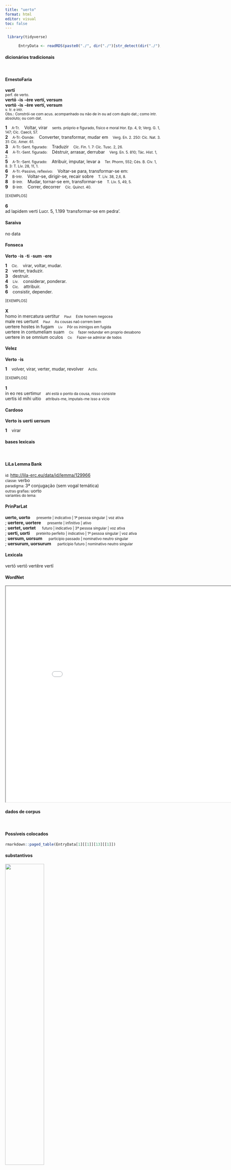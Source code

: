 ```yaml
---
title: "uerto"
format: html
editor: visual
toc: false
---
```



```r
 library(tidyverse) 

      EntryData <- readRDS(paste0("./", dir("./")[str_detect(dir("./"), "_xx117-101-114-116-111xx_.rds")]))

```


#### dicionários tradicionais

&emsp;




::: panel-tabset

#### ErnestoFaria

<b>vertī</b> <br> <small>perf. de verto.</small> <br> <small></small> 
 <b>vertō</b> <b>-is</b> <b>-ère</b> <b>vertí, versum</b> <br> <b>vortō</b> <b>-is</b> <b>-ère</b> <b>vertí, versum</b> <br> <small>v. tr. e intr.</small> <br> <small>Obs.: Constrói-se com acus. acompanhado ou não de in ou ad com duplo dat.; como intr. absoluto; ou com dat.</small>   <p> <b>1</b> &ensp; <small>A-Tr.</small> &ensp; Voltar, virar &ensp; <small>sents. próprio e figurado, físico e moral Hor. Ep. 4, 9; Verg. G. 1, 147; Cíc. Caecil, 57.</small> <br> <b>2</b> &ensp; <small>A-Tr.-Donde:</small> &ensp; Converter, transformar, mudar em &ensp; <small>Verg. En. 2. 250: Cíc. Nat. 3. 31: Cíc. Amer. 61.</small> <br> <b>3</b> &ensp; <small>A-Tr.-Sent. figurado:</small> &ensp; Traduzir &ensp; <small>Cíc. Fin. 1. 7: Cíc. Tusc. 2, 26.</small> <br> <b>4</b> &ensp; <small>A-Tr.-Sent. figurado:</small> &ensp; Déstruir, arrasar, derrubar &ensp; <small>Verg. En. 5. 810; Tác. Hist. 1, 2.</small> <br> <b>5</b> &ensp; <small>A-Tr.-Sent. figurado:</small> &ensp; Atribuir, imputar, levar a &ensp; <small>Ter. Phorm, 552; Cés. B. Civ. 1, 8. 3: T. Lív. 28, 11, 1.</small> <br> <b>6</b> &ensp; <small>A-Tr.-Passivo, reflexivo:</small> &ensp; Voltar-se para, transformar-se em: &ensp; <small></small> <br> <b>7</b> &ensp; <small>B-Intr.</small> &ensp; Voltar-se, dirigir-se, recair sobre &ensp; <small>T. Lív. 38, 2,6, 8.</small> <br> <b>8</b> &ensp; <small>B-Intr.</small> &ensp; Mudar, tornar-se em, transformar-se &ensp; <small>T. Lív. 5, 49, 5.</small> <br> <b>9</b> &ensp; <small>B-Intr.</small> &ensp; Correr, decorrer &ensp; <small>Cíc. Quinct. 40.</small> </p>   <p><small>[EXEMPLOS]</small><br> <br><b>6</b><br>ad lapidem verti Lucr. 5, 1.199 ‘transformar-se em pedra’. </p>




#### Saraiva

no data




#### Fonseca

<b>Verto</b> -<b>is</b> -<b>ti</b> -<b>sum</b> -<b>ere</b>   <p> <b>1</b> &ensp; <small>Cic.</small> &ensp; virar, voltar, mudar. <br> <b>2</b> &ensp; verter, traduzir. <br> <b>3</b> &ensp; destruir. <br> <b>4</b> &ensp; <small>Liv.</small> &ensp; considerar, ponderar. <br> <b>5</b> &ensp; <small>Cic.</small> &ensp; attribuir. <br> <b>6</b> &ensp; consistir, depender. </p>   <p><small>[EXEMPLOS]</small><br> <br><b>X</b><br>homo in mercatura uertitur &ensp; <small><small>Plaut</small></small> &ensp; <small>Este homem negocea</small> <br> male res uertunt &ensp; <small><small>Plaut</small></small> &ensp; <small>As cousas naõ correm bem</small> <br> uertere hostes in fugam &ensp; <small><small>Liv</small></small> &ensp; <small>Pôr os inimigos em fugida</small> <br> uertere in contumeliam suam &ensp; <small><small>Cic</small></small> &ensp; <small>fazer redundar em proprio desabono</small> <br> uertere in se omnium oculos &ensp; <small><small>Cic</small></small> &ensp; <small>Fazer-se admirar de todos</small> </p>




#### Velez

<b>Verto</b> -<b>is</b>   <p> <b>1</b> &ensp; volver, virar, verter, mudar, revolver &ensp; <small>Activ.</small> </p>   <p><small>[EXEMPLOS]</small><br> <br><b>1</b><br>in eo res uertimur &ensp; <small>ahi está o ponto da cousa, nisso consiste</small> <br> uertis id mihi uitio &ensp; <small>attribuis-me, imputais-me isso a vicio</small> </p>




#### Cardoso

<b>Verto</b> <b>is</b> <b>uerti</b> <b>uersum</b>   <p> <b>1</b> &ensp; virar </p>


:::



#### bases lexicais

&emsp;






::: panel-tabset

#### LiLa Lemma Bank

<small> id: </small> <a href=' http://lila-erc.eu/data/id/lemma/129966 ' target="_blank"> http://lila-erc.eu/data/id/lemma/129966 </a> <br>
<small> classe: </small> verbo    <br>
<small> paradigma: </small> 3ª conjugação (sem vogal temática) <br>
<small> outras grafias: </small> uorto <br>
<small> variantes do lema: </small>  <br>





#### PrinParLat

<b> uerto, uorto </b>&emsp;<small> presente | indicativo | 1ª pessoa singular | voz ativa </small><br>
; <b> uertere, uortere </b>&emsp;<small> presente | infinitivo | ativo </small><br>
; <b> uertet, uortet </b>&emsp;<small> futuro | indicativo | 3ª pessoa singular | voz ativa </small><br>
; <b> uerti, uorti </b>&emsp;<small> pretérito perfeito | indicativo | 1ª pessoa singular | voz ativa </small><br>
; <b> uersum, uorsum </b>&emsp;<small> particípio passado | nominativo neutro singular </small><br>
; <b> uersurum, uorsurum </b>&emsp;<small> particípio futuro | nominativo neutro singular </small><br>





#### Lexicala

vertō 
 vertō 
 vertĕre 
 vertī




#### WordNet

<iframe width='900' height='700' src='Media/Tree__xx117-101-114-116-111xx__sem_type_lexemes_pt.html'>

</iframe>


:::



#### dados de corpus

&emsp;




::: panel-tabset

#### Possíveis colocados

```r

rmarkdown::paged_table(EntryData[1][[1]][13][[1]])

```


#### substantivos

![](./Media/wordcloud__xx117-101-114-116-111xx__BY_collocate_scoreSUBST.webp){width=50% fig-alt='This chart plots collocate by scoreSUBST, for the headword uerto here are all the values plotted: collocate: tergum; scoreSUBST: 4. collocate: retro; scoreSUBST: 0'}




#### adjetivos

![](./Media/wordcloud__xx117-101-114-116-111xx__BY_collocate_scoreADJ.webp){width=50% fig-alt='This chart plots collocate by scoreADJ, for the headword uerto here are all the values plotted: collocate: tergum; scoreADJ: 0. collocate: retro; scoreADJ: 0'}




#### verbos

![](./Media/wordcloud__xx117-101-114-116-111xx__BY_collocate_scoreVERBO.webp){width=50% fig-alt='This chart plots collocate by scoreVERBO, for the headword uerto here are all the values plotted: collocate: tergum; scoreVERBO: 0. collocate: retro; scoreVERBO: 0'}




#### advérbios

![](./Media/wordcloud__xx117-101-114-116-111xx__BY_collocate_scoreADV.webp){width=50% fig-alt='This chart plots collocate by scoreADV, for the headword uerto here are all the values plotted: collocate: tergum; scoreADV: 0. collocate: retro; scoreADV: 3'}




#### preposições e conjunções

![](./Media/wordcloud__xx117-101-114-116-111xx__BY_collocate_scoreFUNC.webp){width=50% fig-alt='This chart plots collocate by scoreFUNC, for the headword uerto here are all the values plotted: collocate: tergum; scoreFUNC: 0. collocate: retro; scoreFUNC: 0'}


:::



::: panel-tabset

#### ExemplosTraduzidos

<p> tandem confecti uulneribus hostes terga <b>uerterunt</b> <br> <small> Caes.Gal.3.21.1 <br> finalmente, abatidos pelos ferimentos, os inimigos voltaram as costas. <small> [JDD] </small> </small> </p>
; <p> spectate miseri fata se <b>uertunt</b> retro <br> <small> Sen.Ag.758 <br> Olhai, infelizes: os fados se voltam para trás. <small> [JDD] </small> </small> </p>





#### Frequência por autor

![](./Media/barchart__xx117-101-114-116-111xx__lemma_BY_author_Frequencies.webp){width=50% fig-alt='This charts plots the frequency of lemma by author_Frequencies. The Vergilius subcorpus registers the highest normalized frequency, with the value of 15.44 and an absolute frequency of 8. The Ovidius subcorpus follows, with a normalized frequency of 5.15 and an absolute frequency of 3. the subcorpus with the least normalized frequency is Sallustius with the normalized value of 0 and an absolute freqeuncy of 0. here are all the values: subcorpus: Caesar ; normalized frequency: 5 ; absolute frequency: 1.88836014804744. subcorpus: Cicero ; normalized frequency: 6 ; absolute frequency: 0.373775883979966. subcorpus: Horatius ; normalized frequency: 5 ; absolute frequency: 4.44010301038984. subcorpus: Ovidius ; normalized frequency: 3 ; absolute frequency: 5.14756348661633. subcorpus: Phaedrus ; normalized frequency: 2 ; absolute frequency: 3.0362835888872. subcorpus: Sallustius ; normalized frequency: 0 ; absolute frequency: 0. subcorpus: Seneca ; normalized frequency: 26 ; absolute frequency: 4.8524663593438. subcorpus: Suetonius ; normalized frequency: 0 ; absolute frequency: 0. subcorpus: Tacitus ; normalized frequency: 1 ; absolute frequency: 3.43288705801579. subcorpus: Vergilius ; normalized frequency: 8 ; absolute frequency: 15.4440154440154. subcorpus: Hieronymus ; normalized frequency: 1 ; absolute frequency: 2.24668613794653'}




#### Frequência por gênero

![](./Media/barchart__xx117-101-114-116-111xx__lemma_BY_genre_Frequencies.webp){width=50% fig-alt='This charts plots the frequency of lemma by genre_Frequencies. The Poesia.épica subcorpus registers the highest normalized frequency, with the value of 15.44 and an absolute frequency of 8. The Poesia.trágica subcorpus follows, with a normalized frequency of 10.42 and an absolute frequency of 12. the subcorpus with the least normalized frequency is Prosa.epistolográfica with the normalized value of 0.26 and an absolute freqeuncy of 1. here are all the values: subcorpus: Prosa.histórica ; normalized frequency: 6 ; absolute frequency: 1.46060030672606. subcorpus: Prosa.filosófica ; normalized frequency: 16 ; absolute frequency: 2.63587090822227. subcorpus: Prosa.oratória ; normalized frequency: 3 ; absolute frequency: 0.288037790558121. subcorpus: Prosa.epistolográfica ; normalized frequency: 1 ; absolute frequency: 0.264977874347492. subcorpus: Poesia.lírica ; normalized frequency: 5 ; absolute frequency: 4.20627576343905. subcorpus: Poesia.didática ; normalized frequency: 5 ; absolute frequency: 4.24124183560947. subcorpus: Poesia.trágica ; normalized frequency: 12 ; absolute frequency: 10.4239054899236. subcorpus: Poesia.épica ; normalized frequency: 8 ; absolute frequency: 15.4440154440154. subcorpus: Prosa.ficcional ; normalized frequency: 1 ; absolute frequency: 2.24668613794653'}




#### Frequência por século

![](./Media/barchart__xx117-101-114-116-111xx__lemma_BY_period_Frequencies.webp){width=50% fig-alt='This charts plots the frequency of lemma by period_Frequencies. The I.d.C. subcorpus registers the highest normalized frequency, with the value of 4.74 and an absolute frequency of 31. The I.d.C. subcorpus follows, with a normalized frequency of 4.74 and an absolute frequency of 31. the subcorpus with the least normalized frequency is I.a.C. with the normalized value of 1.12 and an absolute freqeuncy of 24. here are all the values: subcorpus: I.a.C. ; normalized frequency: 24 ; absolute frequency: 1.11705841284617. subcorpus: I.d.C. ; normalized frequency: 31 ; absolute frequency: 4.74223649992351. subcorpus: II.d.C. ; normalized frequency: 1 ; absolute frequency: 2.61780104712042. subcorpus: IV.d.C. ; normalized frequency: 1 ; absolute frequency: 2.24668613794653'}


:::

